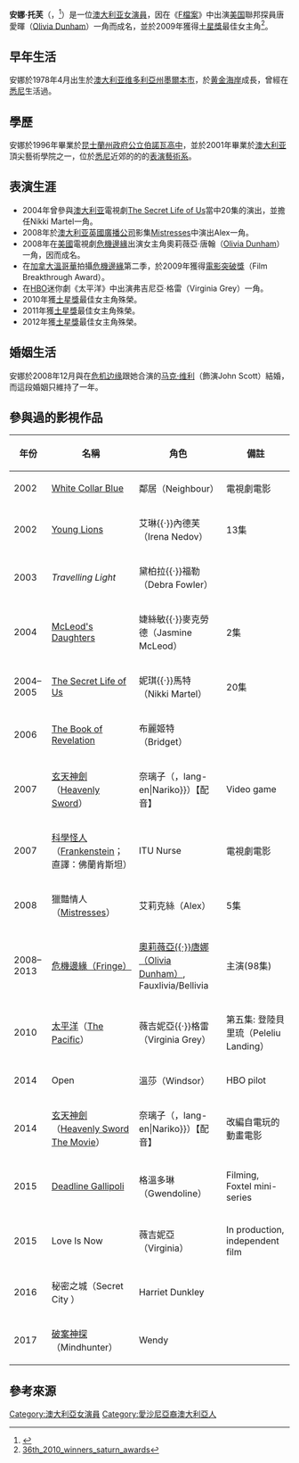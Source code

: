 {{Link style|time=2015-12-11T10:04:03+00:00}}
{{noteTA
|T=zh-hans:安娜·托芙; zh-tw:安娜·托芙; zh-hk:安娜·托芙;
}}
{{藝人
|姓名 =安娜·托芙
|類型 =女演員
|圖片 =Anna Torv by Gage Skidmore.jpg
|圖片尺寸 =230px
|圖片簡介 =
|本名 ={{lang|en|Anna Torv}}
|國籍 ={{AUS}}
|出生日期 ={{Birth date and age|year=1978|month=4|day=15}}
|出生地點 ={{AUS}}[[墨爾本|墨爾本]][[維多利亞州|維多利亞州]]
|職業 =演員
|活跃年代 =2002年-現在
|配偶 ={{link-en|马克·维利|Mark Valley}}（2008年－2010年）
|兒女 =
|父母 ={{lang|en|Hans Torv}}<br>{{lang|en|Susan Torv}}
|代表作 =[[危机边缘|危机边缘]]
}}
'''安娜·托芙'''（{{lang-en|Anna Torv}}，{{bd|1978年|4月15日}}<ref>{{Cite web |url=https://cleveland.fandom.com/wiki/Anna_Torv |title=存档副本 |access-date=2018-12-09 |archive-date=2019-09-17 |archive-url=https://web.archive.org/web/20190917005748/https://cleveland.fandom.com/wiki/Anna_Torv |dead-url=no }}</ref>）是一位[[澳大利亚|澳大利亚]][[女演員|女演員]]，因在《[[F檔案|F檔案]]》中出演[[美国|美国]]聯邦探員唐愛暉（[[:en:Olivia_Dunham|Olivia Dunham]]）一角而成名，並於2009年獲得[[土星獎|土星獎]]最佳女主角<ref>[http://www.saturnawards.org/36/36th_2010_winners_saturn_awards.doc  36th_2010_winners_saturn_awards]{{dead link|date=2017年12月 |bot=InternetArchiveBot |fix-attempted=yes }}</ref>。

==早年生活==
安娜於1978年4月出生於[[澳大利亚|澳大利亚]][[维多利亞州|维多利亞州]][[墨爾本市|墨爾本市]]，於[[黄金海岸_(澳大利亚)|黄金海岸]]成長，曾經在[[悉尼|悉尼]]生活過。

==學歷==
安娜於1996年畢業於[[昆士蘭州政府公立伯諾瓦高中|昆士蘭州政府公立伯諾瓦高中]]，並於2001年畢業於[[澳大利亚|澳大利亚]]頂尖藝術學院之一，位於[[悉尼|悉尼]]近郊的的{{link-en|澳洲國立藝術學院|National Institute of Dramatic Art}}的[[澳洲國立藝術學院表演藝術系|表演藝術系]]。

==表演生涯==
*2004年曾參與[[澳大利亚|澳大利亚]]電視劇[[:en:The_Secret_Life_of_Us|The Secret Life of Us]]當中20集的演出，並擔任Nikki Martel一角。
*2008年於[[澳大利亚|澳大利亚]][[英國廣播公司|英國廣播公司]]影集[[:en:Mistresses|Mistresses]]中演出Alex一角。
*2008年在[[美國|美國]]電視劇[[危機邊緣|危機邊緣]]出演女主角奧莉薇亞‧唐翰（[[:en:Olivia_Dunham|Olivia Dunham]]）一角，因而成名。
*在[[加拿大|加拿大]][[溫哥華|溫哥華]]拍攝[[危機邊緣|危機邊緣]]第二季，於2009年獲得[[電影突破獎|電影突破獎]]（Film Breakthrough Award）。
*在[[HBO|HBO]]迷你劇《太平洋》中出演弗吉尼亞·格雷（Virginia Grey）一角。
*2010年獲[[土星獎|土星獎]]最佳女主角殊榮。
*2011年獲[[土星獎|土星獎]]最佳女主角殊榮。
*2012年獲[[土星獎|土星獎]]最佳女主角殊榮。

==婚姻生活==
安娜於2008年12月與在[[危机边缘|危机边缘]]跟她合演的[[:en:Mark_Valley|马克·维利]]（飾演John Scott）結婚，而這段婚姻只維持了一年。

== 參與過的影視作品 ==
{| class="wikitable sortable"
|-
! 年份
! 名稱
! 角色
! class="unsortable" | 備註
|-
| 2002
| [[:en:White_Collar_Blue|White Collar Blue]]
| 鄰居（Neighbour）
| 電視劇電影
|-
| 2002
| [[:en:Young_Lions_(TV_series)|Young Lions]]
| 艾琳{{·}}內德芙（Irena Nedov）
| 13集
|-
| 2003
| ''Travelling Light''
| 黛柏拉{{·}}福勒（Debra Fowler）
| 
|-
| 2004
| [[:en:McLeod's_Daughters|McLeod's Daughters]]
| 婕絲敏{{·}}麥克勞德（Jasmine McLeod）
| 2集
|-
| 2004–2005
| [[:en:The_Secret_Life_of_Us|The Secret Life of Us]]
| 妮琪{{·}}馬特（Nikki Martel）
| 20集
|-
| 2006
| [[:en:The_Book_of_Revelation_(film)|The Book of Revelation]]
| 布麗姬特（Bridget）
| 
|-
| 2007
| [[玄天神劍|玄天神劍]]（[[:en:Heavenly_Sword|Heavenly Sword]]）
| 奈璃子（{{lang-ja|なりこ}}，lang-en|Nariko}}）【配音】
| Video game
|-
| 2007
| [[科學怪人_(2007年電影)|科學怪人]]（[[:en:Frankenstein_(2007_film)|Frankenstein]]；直譯：佛蘭肯斯坦）
| ITU Nurse
| 電視劇電影
|-
| 2008
| 獵豔情人（[[:en:Mistresses_(UK_TV_series)|Mistresses]]）
| 艾莉克絲（Alex）
| 5集
|-
| 2008–2013
| [[:en:Fringe_(TV_series)|危機邊緣（Fringe）]]
| [[:en:Olivia_Dunham|奧莉薇亞{{·}}唐娜（Olivia Dunham）]], Fauxlivia/Bellivia 
| 主演(98集)
|-
| 2010
| [[太平洋_(電視劇)|太平洋]]（[[:en:The_Pacific_(TV_miniseries)|The Pacific]]）
| 薇吉妮亞{{·}}格雷（Virginia Grey）
| 第五集: 登陸貝里琉（Peleliu Landing）
|-
| 2014
| Open
| 溫莎（Windsor）
|HBO pilot
|-
| 2014
| [[玄天神劍|玄天神劍]]（[[:en:Heavenly_Sword_(film)|Heavenly Sword The Movie]]）
| 奈璃子（{{lang-ja|なりこ}}，lang-en|Nariko}}）【配音】
| 改編自電玩的動畫電影
|-
| 2015
| [[:en:Deadline_Gallipoli|Deadline Gallipoli]]
| 格溫多琳（Gwendoline）
| Filming, Foxtel mini-series
|-
| 2015
| Love Is Now
| 薇吉妮亞（Virginia）
| In production, independent film
|-
|2016
|秘密之城（Secret City ）
|Harriet Dunkley
|
|-
|2017
|[[破案神探|破案神探]]（Mindhunter）
|Wendy 
|
|}

==參考來源==
{{Reflist}}

{{Authority control}}
{{DEFAULTSORT:Torv, Anna}}
[[Category:澳大利亞女演員|Category:澳大利亞女演員]]
[[Category:愛沙尼亞裔澳大利亞人|Category:愛沙尼亞裔澳大利亞人]]